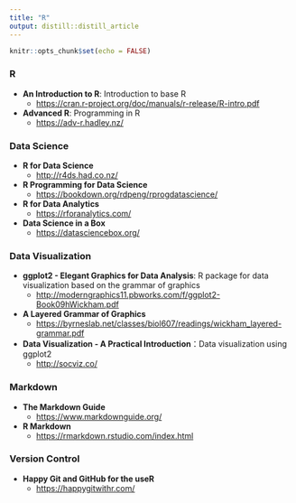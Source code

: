 ```yaml
---
title: "R"
output: distill::distill_article
---
```


```r
knitr::opts_chunk$set(echo = FALSE)
```


### R

- **An Introduction to R**: Introduction to base R
   -  <https://cran.r-project.org/doc/manuals/r-release/R-intro.pdf>

- **Advanced R**: Programming in R
   - <https://adv-r.hadley.nz/>



### Data Science
- **R for Data Science** 
   -  <http://r4ds.had.co.nz/>
    
- **R Programming for Data Science**
   - <https://bookdown.org/rdpeng/rprogdatascience/>
    
- **R for Data Analytics**
   - <https://rforanalytics.com/>

- **Data Science in a Box**
   - <https://datasciencebox.org/>



### Data Visualization
- **ggplot2 - Elegant Graphics for Data Analysis**: R package for data visualization based on the grammar of graphics
   - <http://moderngraphics11.pbworks.com/f/ggplot2-Book09hWickham.pdf> 
     
- **A Layered Grammar of Graphics** 
   - <https://byrneslab.net/classes/biol607/readings/wickham_layered-grammar.pdf>

- **Data Visualization - A Practical Introduction**：Data visualization using ggplot2
   - <http://socviz.co/>



### Markdown
- **The Markdown Guide**
   - <https://www.markdownguide.org/>
       
- **R Markdown**
   - <https://rmarkdown.rstudio.com/index.html>
    
        

### Version Control 
- **Happy Git and GitHub for the useR**
   - <https://happygitwithr.com/>

